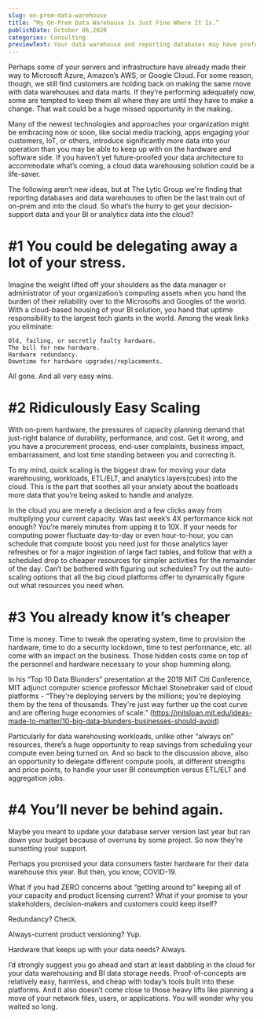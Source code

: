 ```yaml
---
slug: on-prem-data-warehouse
title: “My On-Prem Data Warehouse Is Just Fine Where It Is.”
publishDate: October 06,2020
categories: Consulting
previewText: Your data warehouse and reporting databases may have preformed adequately for a while now and quietly stayed out of your way . But are they as ready for your next wave of data? Here are our Top 4 reasons why they're not.
---
```


Perhaps some of your servers and infrastructure have already made their way to Microsoft Azure, Amazon’s AWS, or Google Cloud. For some reason, though, we still find customers are holding back on making the same move with data warehouses and data marts. If they’re performing adequately now, some are tempted to keep them all where they are until they have to make a change. That wait could be a huge missed opportunity in the making.

Many of the newest technologies and approaches your organization might be embracing now or soon, like social media tracking, apps engaging your customers, IoT, or others, introduce significantly more data into your operation than you may be able to keep up with on the hardware and software side. If you haven’t yet future-proofed your data architecture to accommodate what’s coming, a cloud data warehousing solution could be a life-saver.

The following aren’t new ideas, but at The Lytic Group we're finding that reporting databases and data warehouses to often be the last train out of on-prem and into the cloud. So what’s the hurry to get your decision-support data and your BI or analytics data into the cloud?

# #1 You could be delegating away a lot of your stress.

Imagine the weight lifted off your shoulders as the data manager or administrator of your organization’s computing assets when you hand the burden of their reliability over to the Microsofts and Googles of the world. With a cloud-based housing of your BI solution, you hand that uptime responsibility to the largest tech giants in the world. Among the weak links you eliminate:

    Old, failing, or secretly faulty hardware.
    The bill for new hardware.
    Hardware redundancy.
    Downtime for hardware upgrades/replacements.

All gone. And all very easy wins.

# #2 Ridiculously Easy Scaling

With on-prem hardware, the pressures of capacity planning demand that just-right balance of durability, performance, and cost. Get it wrong, and you have a procurement process, end-user complaints, business impact, embarrassment, and lost time standing between you and correcting it.

To my mind, quick scaling is the biggest draw for moving your data warehousing, workloads, ETL/ELT, and analytics layers(cubes) into the cloud. This is the part that soothes all your anxiety about the boatloads more data that you’re being asked to handle and analyze.

In the cloud you are merely a decision and a few clicks away from multiplying your current capacity. Was last week’s 4X performance kick not enough? You’re merely minutes from upping it to 10X. If your needs for computing power fluctuate day-to-day or even hour-to-hour, you can schedule that compute boost you need just for those analytics layer refreshes or for a major ingestion of large fact tables, and follow that with a scheduled drop to cheaper resources for simpler activities for the remainder of the day. Can’t be bothered with figuring out schedules? Try out the auto-scaling options that all the big cloud platforms offer to dynamically figure out what resources you need when.

# #3 You already know it’s cheaper

Time is money. Time to tweak the operating system, time to provision the hardware, time to do a security lockdown, time to test performance, etc. all come with an impact on the business. Those hidden costs come on top of the personnel and hardware necessary to your shop humming along.

In his “Top 10 Data Blunders” presentation at the 2019 MIT Citi Conference, MIT adjunct computer science professor Michael Stonebraker said of cloud platforms - “They're deploying servers by the millions; you're deploying them by the tens of thousands. They're just way further up the cost curve and are offering huge economies of scale.” (https://mitsloan.mit.edu/ideas-made-to-matter/10-big-data-blunders-businesses-should-avoid)

Particularly for data warehousing workloads, unlike other “always on” resources, there’s a huge opportunity to reap savings from scheduling your compute even being turned on. And so back to the discussion above, also an opportunity to delegate different compute pools, at different strengths and price points, to handle your user BI consumption versus ETL/ELT and aggregation jobs.

# #4 You’ll never be behind again.

Maybe you meant to update your database server version last year but ran down your budget because of overruns by some project. So now they’re sunsetting your support.

Perhaps you promised your data consumers faster hardware for their data warehouse this year. But then, you know, COVID-19.

What if you had ZERO concerns about “getting around to” keeping all of your capacity and product licensing current? What if your promise to your stakeholders, decision-makers and customers could keep itself?

Redundancy? Check.

Always-current product versioning? Yup.

Hardware that keeps up with your data needs? Always.

I’d strongly suggest you go ahead and start at least dabbling in the cloud for your data warehousing and BI data storage needs. Proof-of-concepts are relatively easy, harmless, and cheap with today’s tools built into these platforms. And it also doesn’t come close to those heavy lifts like planning a move of your network files, users, or applications. You will wonder why you waited so long.
